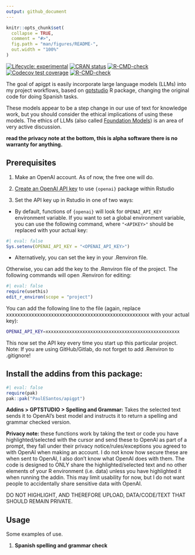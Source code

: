 ```yaml
---
output: github_document
---
```


<!-- README.md is generated from README.Rmd. Please edit that file -->

```r
knitr::opts_chunk$set(
  collapse = TRUE,
  comment = "#>",
  fig.path = "man/figures/README-",
  out.width = "100%"
)
```

<!-- badges: start -->
[![Lifecycle: experimental](https://img.shields.io/badge/lifecycle-experimental-orange.svg)](https://lifecycle.r-lib.org/articles/stages.html#experimental)
[![CRAN status](https://www.r-pkg.org/badges/version/apigpt)](https://CRAN.R-project.org/package=apigpt)
[![R-CMD-check](https://github.com/PaulESantos/apigpt/actions/workflows/R-CMD-check.yaml/badge.svg)](https://github.com/PaulESantos/apigpt/actions/workflows/R-CMD-check.yaml)
[![Codecov test coverage](https://codecov.io/gh/PaulESantos/apigpt/branch/main/graph/badge.svg)](https://app.codecov.io/gh/PaulESantos/apigpt?branch=main)
[![R-CMD-check](https://github.com/PaulESantos/appigpt/actions/workflows/R-CMD-check.yaml/badge.svg)](https://github.com/PaulESantos/appigpt/actions/workflows/R-CMD-check.yaml)
<!-- badges: end -->

The goal of apigpt is easily incorporate large language models (LLMs) into my project workflows, based on [gptstudio](https://github.com/MichelNivard/gptstudio)  R package, changing the original code for doing Spanish tasks. 

These models appear to be a step change in our use of text for knowledge work, but you should consider the ethical implications of using these models. The ethics of LLMs (also called [Foundation Models](https://arxiv.org/abs/2108.07258)) is an area of very active discussion.

**read the privacy note at the bottom, this is alpha software there is no warranty for anything.**

## Prerequisites

1. Make an OpenAI account. As of now, the free one will do.

2. [Create an OpenAI API key](https://beta.openai.com/account/api-keys) to use `{openai}` package within Rstudio

3. Set the API key up in Rstudio in one of two ways:
  - By default, functions of `{openai}` will look for `OPENAI_API_KEY` environment variable. If you want to set a global environment variable, you can use the following command, where `"<APIKEY>"` should be replaced with your actual key:

```r
#| eval: false
Sys.setenv(OPENAI_API_KEY = "<OPENAI_API_KEY>")
```

  - Alternatively, you can set the key in your .Renviron file.

Otherwise, you can add the key to the .Renviron file of the project. The following commands will open .Renviron for editing:

```r
#| eval: false
require(usethis)
edit_r_environ(scope = "project")
```

You can add the following line to the file (again, replace xxxxxxxxxxxxxxxxxxxxxxxxxxxxxxxxxxxxxxxxxxxxxxxxxxx with your actual key):

```.bash
OPENAI_API_KEY=xxxxxxxxxxxxxxxxxxxxxxxxxxxxxxxxxxxxxxxxxxxxxxxxxxx
```

This now set the API key every time you start up this particular project. Note: If you are using GitHub/Gitlab, do not forget to add .Renviron to .gitignore!

## Install the addins from this package:

```r
#| eval: false
require(pak)
pak::pak("PaulESantos/apigpt")
```



**Addins > GPTSTUDIO > Spelling and Grammar:** Takes the selected text sends it to OpenAI's best model and instructs it to return a spelling and grammar checked version. 



**Privacy note:** these functions work by taking the text or code you have highlighted/selected with the cursor and send these to OpenAI as part of a prompt, they fall under their privacy notice/rules/exceptions you agreed to with OpenAI when making an account. I do not know how secure these are when sent to OpenAI, I also don't know what OpenAI does with them. The code is designed to ONLY share the highlighted/selected text and no other elements of your R environment (i.e. data) unless you have highlighted it when running the addin. This may limit usability for now, but I do not want people to accidentally share sensitive data with OpenAI. 

DO NOT HIGHLIGHT, AND THEREFORE UPLOAD, DATA/CODE/TEXT THAT SHOULD REMAIN PRIVATE. 


## Usage

Some examples of use.
 
1. **Spanish spelling and grammar check**
